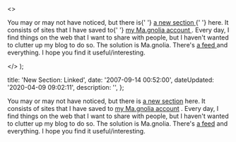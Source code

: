   <>
    <p>
      You may or may not have noticed, but there is{' '}
      <a href="http&#58;//dtott.com/linked" title="Linked on dtott.com">
        a new section
      </a>{' '}
      here. It consists of sites that I have saved to{' '}
      <a
        href="http&#58;//ma.gnolia.com/people/danieltott/bookmarks"
        title="Dan on Ma.gnolia"
      >
        my Ma.gnolia account
      </a>
      . Every day, I find things on the web that I want to share with people, but
      I haven't wanted to clutter up my blog to do so. The solution is Ma.gnolia.
      There's <a
        href="http&#58;//feeds.feedburner.com/dtott-linked"
        title="Dan's Ma.gnolia Feed"
      >
        a feed
      </a> and everything. I hope you find it useful/interesting.
    </p>
  </>
);


  title: 'New Section: Linked',
  date: '2007-09-14 00:52:00',
  dateUpdated: '2020-04-09 09:02:11',
  description: '',
};

You may or may not have noticed, but there is [a new section](http://dtott.com/linked 'Linked on dtott.com') here. It consists of sites that I have saved to [my Ma.gnolia account](http://ma.gnolia.com/people/danieltott/bookmarks 'Dan on Ma.gnolia') . Every day, I find things on the web that I want to share with people, but I haven't wanted to clutter up my blog to do so. The solution is Ma.gnolia. There's [a feed](http://feeds.feedburner.com/dtott-linked "Dan's Ma.gnolia Feed") and everything. I hope you find it useful/interesting.
